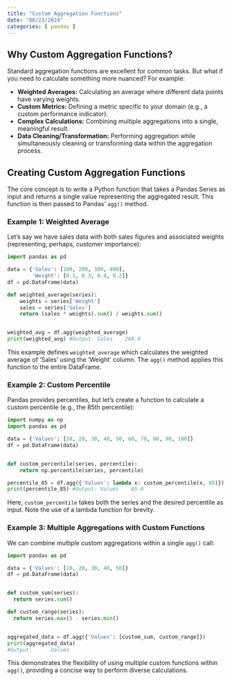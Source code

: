```yaml
---
title: "Custom Aggregation Functions"
date: "08/23/2024"
categories: [ pandas ]
---
```


## Why Custom Aggregation Functions?

Standard aggregation functions are excellent for common tasks. But what if you need to calculate something more nuanced?  For example:

* **Weighted Averages:**  Calculating an average where different data points have varying weights.
* **Custom Metrics:** Defining a metric specific to your domain (e.g., a custom performance indicator).
* **Complex Calculations:** Combining multiple aggregations into a single, meaningful result.
* **Data Cleaning/Transformation:** Performing aggregation while simultaneously cleaning or transforming data within the aggregation process.


## Creating Custom Aggregation Functions

The core concept is to write a Python function that takes a Pandas Series as input and returns a single value representing the aggregated result.  This function is then passed to Pandas' `agg()` method.


### Example 1: Weighted Average

Let's say we have sales data with both sales figures and associated weights (representing, perhaps, customer importance):

```python
import pandas as pd

data = {'Sales': [100, 200, 300, 400],
        'Weight': [0.1, 0.3, 0.4, 0.2]}
df = pd.DataFrame(data)

def weighted_average(series):
    weights = series['Weight']
    sales = series['Sales']
    return (sales * weights).sum() / weights.sum()


weighted_avg = df.agg(weighted_average)
print(weighted_avg) #Output: Sales    260.0
```

This example defines `weighted_average` which calculates the weighted average of 'Sales' using the 'Weight' column.  The `agg()` method applies this function to the entire DataFrame.


### Example 2:  Custom Percentile

Pandas provides percentiles, but let's create a function to calculate a custom percentile (e.g., the 85th percentile):


```python
import numpy as np
import pandas as pd

data = {'Values': [10, 20, 30, 40, 50, 60, 70, 80, 90, 100]}
df = pd.DataFrame(data)


def custom_percentile(series, percentile):
    return np.percentile(series, percentile)

percentile_85 = df.agg({'Values': lambda x: custom_percentile(x, 85)})
print(percentile_85) #Output: Values    85.0
```

Here, `custom_percentile` takes both the series and the desired percentile as input. Note the use of a lambda function for brevity.


### Example 3:  Multiple Aggregations with Custom Functions

We can combine multiple custom aggregations within a single `agg()` call:

```python
import pandas as pd

data = {'Values': [10, 20, 30, 40, 50]}
df = pd.DataFrame(data)


def custom_sum(series):
  return series.sum()

def custom_range(series):
  return series.max() - series.min()


aggregated_data = df.agg({'Values': [custom_sum, custom_range]})
print(aggregated_data)
#Output:      Values

```

This demonstrates the flexibility of using multiple custom functions within `agg()`, providing a concise way to perform diverse calculations.